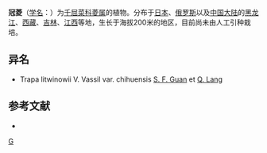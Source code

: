 {{Speciesbox 
| genus = Trapa
| species = litwinowii
| authority = V. Vassil
}}
'''冠菱'''（[[学名|学名]]：{{lang|la|''Trapa litwinowii''}}）为[[千屈菜科|千屈菜科]][[菱属|菱属]]的植物。分布于[[日本|日本]]、[[俄罗斯|俄罗斯]]以及[[中国大陆|中国大陆]]的[[黑龙江|黑龙江]]、[[西藏|西藏]]、[[吉林|吉林]]、[[江西|江西]]等地，生长于海拔200米的地区，目前尚未由人工引种栽培。

== 异名 ==
* Trapa litwinowii V. Vassil var. chihuensis [[关少飞|S. F. Guan]] et [[郎青|Q. Lang]]

== 参考文献 ==
<div class="references-small">
* {{cite web| url =http://www.bioinfo.cn/db05/KmzwSpecies.php?action=view&id=22554| title =冠菱| work =《中国高等植物数据库全库》| publisher =中国科学院微生物研究所| author =昆明植物研究所| accessdate =2009-02-25| deadurl =yes| archiveurl =https://web.archive.org/web/20160305103008/http://www.bioinfo.cn/db05/KmzwSpecies.php?action=view&id=22554| archivedate =2016-03-05}}
</div>

{{Taxonbar}}

[[Category:菱属|G]]